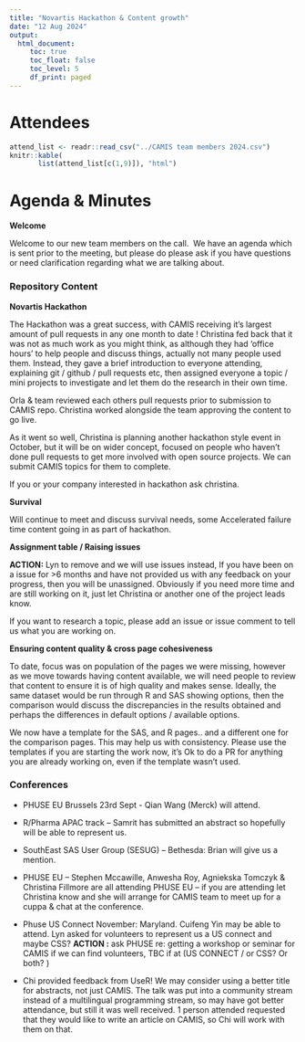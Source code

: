 ```yaml
---
title: "Novartis Hackathon & Content growth"
date: "12 Aug 2024"
output:
  html_document: 
     toc: true
     toc_float: false
     toc_level: 5
     df_print: paged
---
```


# Attendees

```r
attend_list <- readr::read_csv("../CAMIS team members 2024.csv")
knitr::kable(
       list(attend_list[c(1,9)]), "html")
```

# Agenda & Minutes

**Welcome**

Welcome to our new team members on the call.  We have an agenda which is sent prior to the meeting, but please do please ask if you have questions or need clarification regarding what we are talking about.

### Repository Content

**Novartis Hackathon**

The Hackathon was a great success, with CAMIS receiving it's largest amount of pull requests in any one month to date ! Christina fed back that it was not as much work as you might think, as although they had 'office hours' to help people and discuss things, actually not many people used them. Instead, they gave a brief introduction to everyone attending, explaining git / github / pull requests etc, then assigned everyone a topic / mini projects to investigate and let them do the research in their own time.

Orla & team reviewed each others pull requests prior to submission to CAMIS repo. Christina worked alongside the team approving the content to go live.

As it went so well, Christina is planning another hackathon style event in October, but it will be on wider concept, focused on people who haven't done pull requests to get more involved with open source projects. We can submit CAMIS topics for them to complete.

If you or your company interested in hackathon ask christina.

**Survival**

Will continue to meet and discuss survival needs, some Accelerated failure time content going in as part of hackathon.

**Assignment table / Raising issues**

**ACTION:** Lyn to remove and we will use issues instead, If you have been on a issue for \>6 months and have not provided us with any feedback on your progress, then you will be unassigned. Obviously if you need more time and are still working on it, just let Christina or another one of the project leads know.

If you want to research a topic, please add an issue or issue comment to tell us what you are working on.

**Ensuring content quality & cross page cohesiveness**

To date, focus was on population of the pages we were missing, however as we move towards having content available, we will need people to review that content to ensure it is of high quality and makes sense. Ideally, the same dataset would be run through R and SAS showing options, then the comparison would discuss the discrepancies in the results obtained and perhaps the differences in default options / available options.

We now have a template for the SAS, and R pages.. and a different one for the comparison pages. This may help us with consistency. Please use the templates if you are starting the work now, it's Ok to do a PR for anything you are already working on, even if the template wasn't used.

### **Conferences**

-   PHUSE EU Brussels 23rd Sept - Qian Wang (Merck) will attend.

-   R/Pharma APAC track -- Samrit has submitted an abstract so hopefully will be able to represent us.

-   SouthEast SAS User Group (SESUG) -- Bethesda: Brian will give us a mention.

-   PHUSE EU -- Stephen Mccawille, Anwesha Roy, Agniekska Tomczyk & Christina Fillmore are all attending PHUSE EU -- if you are attending let Christina know and she will arrange for CAMIS team to meet up for a cuppa & chat at the conference.

-   Phuse US Connect November: Maryland. Cuifeng Yin may be able to attend. Lyn asked for volunteers to represent us a US connect and maybe CSS? **ACTION :** ask PHUSE re: getting a workshop or seminar for CAMIS if we can find volunteers, TBC if at (US CONNECT / or CSS? Or both? )

-   Chi provided feedback from UseR! We may consider using a better title for abstracts, not just CAMIS. The talk was put into a community stream instead of a multilingual programming stream, so may have got better attendance, but still it was well received. 1 person attended requested that they would like to write an article on CAMIS, so Chi will work with them on that.
